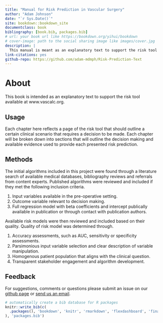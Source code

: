 ```yaml
--- 
title: "Manual for Risk Prediction in Vascular Surgery"
author: "Adam Johnson"
date: "`r Sys.Date()`"
site: bookdown::bookdown_site
documentclass: book
bibliography: [book.bib, packages.bib]
# url: your book url like https://bookdown.org/yihui/bookdown
# cover-image: path to the social sharing image like images/cover.jpg
description: |
  This manual is meant as an explanatory text to support the risk tool available at www.vascalc.org.
link-citations: yes
github-repo: https://github.com/adam-mdmph/Risk-Prediction-Text
---
```


# About

This book is intended as an explanatory text to support the risk tool available at www.vascalc.org.

## Usage 

Each chapter here reflects a page of the risk tool that should outline a certain clinical scenario that requires a decision to be made.  Each chapter will be broken down into sections that will outline the decision making and available evidence used to provide each presented risk prediction.

## Methods

The initial algorithms included in this project were found through a literature search of available medical databases, bibliography reviews and referrals from content experts.  Published algorithms were reviewed and included if they met the following inclusion criteria.

1. Input variables available in the pre-operative setting.
2. Outcome variable relevant to decision making.
3. Full regression model with beta coefficients and intercept publically available in publication or through contact with publication authors.

Available risk models were then reviewed and included based on their quality.  Quality of risk model was determined through.

1. Accuracy assessments, such as AUC, sensitivity or specificity assessments.
2. Parsimonious input variable selection and clear description of variable manipulation.
3. Homogenous patient population that aligns with the clinical question.
4. Transparent stakeholder engagement and algorithm development.

## Feedback

For suggestions, comments or questions please submit an issue on our [github page](https://github.com/adam-mdmph/vascalc/issues) or [send us an email](mailto:vascularcalculator@gmail.com).

```r
# automatically create a bib database for R packages
knitr::write_bib(c(
  .packages(), 'bookdown', 'knitr', 'rmarkdown', 'flexdashboard', 'finalfit'
), 'packages.bib')
```
